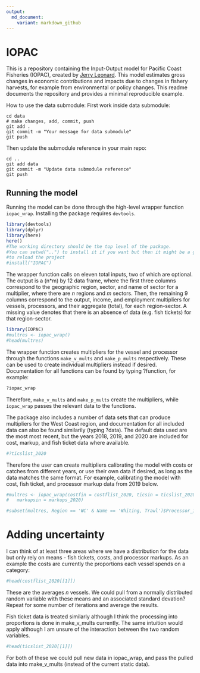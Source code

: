 ```yaml
---
output:
  md_document:
    variant: markdown_github
---
```


<!-- README.md is generated from README.Rmd. Please edit that file -->

# IOPAC

This is a repository containing the Input-Output model for Pacific Coast 
Fisheries (IOPAC), created by [Jerry Leonard](https://github.com/allen-chen-noaa-gov/IOPAC_pub/blob/main/inst/leonard_TM.pdf).
This model estimates gross changes in economic contributions and impacts due to 
changes in fishery harvests, for example from environmental or policy changes. 
This readme documents the repository and provides a minimal reproducible 
example.

How to use the data submodule: First work inside data submodule:
```git
cd data
# make changes, add, commit, push
git add .
git commit -m "Your message for data submodule"
git push
```
Then update the submodule reference in your main repo:
```git
cd ..
git add data
git commit -m "Update data submodule reference"
git push
```

## Running the model

Running the model can be done through the high-level wrapper function 
`iopac_wrap`. Installing the package requires `devtools`.

```r
library(devtools)
library(dplyr)
library(here)
here()
#The working directory should be the top level of the package.
#You can setwd("..") to install it if you want but then it might be a good idea
#to reload the project
#install("IOPAC")
```

The wrapper function calls on eleven total inputs, two of which are optional. 
The output is a (n*m) by 12 data frame, where the first three columns 
correspond to the geographic region, sector, and name of sector for a 
multiplier, where there are _n_ regions and _m_ sectors. Then, the remaining 9 
columns correspond to the output, income, and employment multipliers for 
vessels, processors, and their aggregate (total), for each region-sector. A 
missing value denotes that there is an absence of data (e.g. fish tickets) for 
that region-sector.

```r
library(IOPAC)
#multres <- iopac_wrap()
#head(multres)
```

The wrapper function creates multipliers for the vessel and processor through 
the functions `make_v_mults` and `make_p_mults` respectively. These can be used 
to create individual multipliers instead if desired. Documentation for all 
functions can be found by typing ?function, for example:

```r
?iopac_wrap
```

Therefore, `make_v_mults` and `make_p_mults` create the multipliers, while
`iopac_wrap` passes the relevant data to the functions.

The package also includes a number of data sets that can produce multipliers 
for the West Coast region, and documentation for all included data can also be 
found similarily (typing ?data). The default data used are the most most recent, 
but the years 2018, 2019, and 2020 are included for cost, markup, and fish 
ticket data where available. 

```r
#?ticslist_2020
```

Therefore the user can create multipliers calibrating the model with costs or
catches from different years, or use their own data if desired, as long as the 
data matches the same format. For example, calibrating the model with cost, fish
ticket, and processor markup data from 2019 below.

```r

#multres <- iopac_wrap(costfin = costflist_2020, ticsin = ticslist_2020, 
#	markupsin = markups_2020)

#subset(multres, Region == 'WC' & Name == 'Whiting, Trawl')$Processor_income

```

# Adding uncertainty
I can think of at least three areas where we have a distribution for the data
but only rely on means - fish tickets, costs, and processor markups. As an
example the costs are currently the proportions each vessel spends on a
category:

```r
#head(costflist_2020[[1]])
```

These are the averages *n* vessels. We could pull from a normally distributed
random variable with these means and an associated standard devation? Repeat for
some number of iterations and average the results.

Fish ticket data is treated similarly although I think the processing into
proportions is done in make_v_mults currently. The same intuition would apply
although I am unsure of the interaction between the two random variables.

```r
#head(ticslist_2020[[1]])
```

For both of these we could pull new data in iopac_wrap, and pass the pulled
data into make_v_mults (instead of the current static data).
